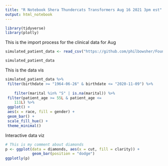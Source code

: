 ```yaml
---
title: "R Notebook Shera Thundercats Transformers Aug 16 2021 3pm est"
output: html_notebook
---
```



```r
library(tidyverse)
library(plotly)
```

This is the import process for the clinical data for Aug

```r
simulated_patient_data <- read_csv("https://github.com/philbowsher/Foundation-of-the-R-Workflow-workshop-2019-09-06/raw/master/Examples/data/simulated_patient_data.csv")

simulated_patient_data
```

This is the data vis

```r
simulated_patient_data %>%
 filter(birthdate >= "1964-06-26" & birthdate <= "2020-11-09") %>%
 
    filter(marital %in% "S" | is.na(marital)) %>%
 filter(patient_age >= 55L & patient_age <= 
    111L) %>%
 ggplot() +
 aes(x = race, fill = gender) +
 geom_bar() +
 scale_fill_hue() +
 theme_minimal()
```

Interactive data viz

```r
# This is my comment about diamonds
p <- ggplot(data = diamonds, aes(x = cut, fill = clarity)) +
            geom_bar(position = "dodge")
ggplotly(p)

```